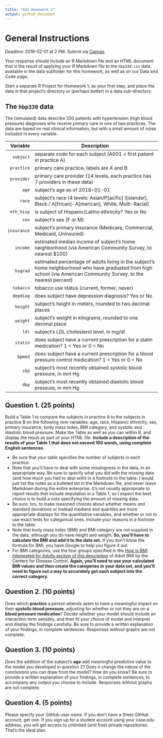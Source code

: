 ---
title: "432 Homework 1"
output: github_document
---

# General Instructions

Deadline: 2019-02-01 at 2 PM. Submit via [Canvas](https://canvas.case.edu/). 

Your response should include an R Markdown file and an HTML document that is the result of applying your R Markdown file to the `hbp330.csv` data, available in the data subfolder for this homework, as well as on our Data and Code page. 

Start a separate R Project for Homework 1, as your first step, and place the data in that project's directory or (perhaps better) in a data sub-directory.

## The `hbp330` data

The (simulated) data describe 330 patients with hypertension (high blood pressure) diagnoses who receive primary care in one of two practices. The data are based on real clinical information, but with a small amount of noise included in every variable.

Variable    | Description
----------: | --------------------------------------------------------------------------------------------------------
`subject`   | separate code for each subject (A001 = first patient in practice A)
`practice`  | primary care practice, labels are A and B
`provider`  | primary care provider (14 levels, each practice has 7 providers in these data)
`age`       | subject's age as of 2018-01-01
`race`      | subject's race (4 levels: Asian/P[acific] I[slander], Black / A[frican]-A[merican], White, Multi-Racial)
`eth_hisp`  | is subject of Hispanic/Latino ethnicity? Yes or No
`sex`       | subject's sex (F or M)
`insurance` | subject's primary insurance (Medicare, Commercial, Medicaid, Uninsured)
`income`    | estimated median income of subject's home neighborhood (via American Community Survey, to nearest $100)
`hsgrad`    | estimated percentage of adults living in the subject's home neighborhood who have graduated from high school (via American Community Survey, to the nearest percent)
`tobacco`   | tobacco use status (current, former, never)
`depdiag`   | does subject have depression diagnosis? Yes or No
`height`    | subject's height in meters, rounded to two decimal places
`weight`    | subject's weight in kilograms, rounded to one decimal place
`ldl`       | subject's LDL cholesterol level, in mg/dl
`statin`    | does subject have a current prescription for a statin medication? 1 = Yes or 0 = No
`bpmed`     | does subject have a current prescription for a blood pressure control medication? 1 = Yes or 0 = No
`sbp`       | subject's most recently obtained systolic blood pressure, in mm Hg
`dbp`       | subject's most recently obtained diastolic blood pressure, in mm Hg

## Question 1. (25 points)

Build a Table 1 to compare the subjects in practice A to the subjects in practice B on the following nine variables: age, race, Hispanic ethnicity, sex, primary insurance, body mass index, BMI category, and systolic and diastolic blood pressure. Make the Table as well as you can within R, and display the result as part of your HTML file. **Include a description of the results of your Table 1 that does not exceed 100 words, using complete English sentences**.

- Be sure that your table specifies the number of subjects in each practice.
- Note that you'll have to deal with some missingness in the data, in an appropriate way. Be sure to specify what you did with the missing data (and how much you had to deal with) in a footnote to the table. I would just list the notes as a bulleted list in the Markdown file, and never leave Markdown during the entire enterprise. It's not usually appropriate to report results that include imputation in a Table 1, so I expect the best choice is to build a note specifying the amount of missing data.
- Be sure, too, to make reasoned choices about whether means and standard deviations or instead medians and quartiles are more appropriate displays for the quantitative variables, and whether or not to use exact tests for categorical ones. Include your reasons in a footnote to the table.
- Note that body mass index (BMI) and BMI category are not supplied in the data, although you do have height and weight. **So, you'll have to calculate the BMI and add it to the data set.** If you don't know the formula for BMI, you have Google to help you figure it out.
- For BMI categories, use the four groups specified in the [How is BMI interpreted for Adults section of this description](https://www.cdc.gov/healthyweight/assessing/bmi/adult_bmi/index.html) of Adult BMI by the Centers for Disease Control. **Again, you'll need to use your calculated BMI values and then create the categories in your data set, and you'll need to figure out a way to accurately get each subject into the correct category.**

## Question 2. (10 points)

Does which **practice** a person attends seem to have a meaningful impact on their **systolic blood pressure**, adjusting for whether or not they are on a **blood pressure medication**? Decide whether your model should include an interaction term sensibly, and then fit your choice of model and interpret and display the findings carefully. Be sure to provide a written explanation of your findings, in complete sentences. Responses without graphs are not complete.

## Question 3. (10 points)

Does the addition of the subject's **age** add meaningful predictive value to the model you developed in question 2? Does it change the nature of the conclusions you can draw from the model? How do you know?  Be sure to provide a written explanation of your findings, in complete sentences, to accompany any output you choose to include. Responses without graphs are not complete.

## Question 4. (5 points)

Please specify your GitHub user name. If you don't have a (free) GitHub account, get one. If you sign up for a student account using your case.edu address, you will get access to unlimited (and free) private repositories. That's the ideal plan.

